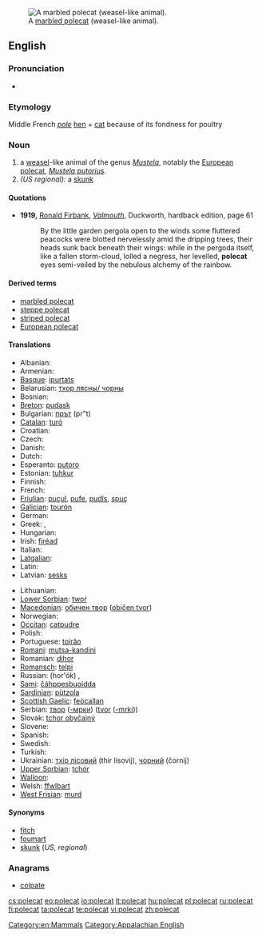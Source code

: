 [[Image:Marbled polecat.jpg|thumb|right|A [[marbled polecat]] (weasel-like animal).]]
==English==

===Pronunciation===
* {{IPA|/ˈpɔlkæt/}}

===Etymology===
Middle French ''[[pole]]'' [[hen]] + [[cat]] because of its fondness for poultry

===Noun===
{{wikipedia}}
{{en-noun}}

# a [[weasel]]-like animal of the genus ''[[Mustela]]'', notably the [[European polecat]], ''[[Mustela putorius]]''.
# ''(US regional):'' a [[skunk]]

====Quotations====
* '''1919,''' [[w:Ronald Firbank|Ronald Firbank]], ''[[w:Valmouth|Valmouth]]'', Duckworth, hardback edition, page 61
*: By the little garden pergola open to the winds some fluttered peacocks were blotted nervelessly amid the dripping trees, their heads sunk back beneath their wings: while in the pergoda itself, like a fallen storm-cloud, lolled a negress, her levelled, '''polecat''' eyes semi-veiled by the nebulous alchemy of the rainbow.

====Derived terms====
* [[marbled polecat]]
* [[steppe polecat]]
* [[striped polecat]]
* [[European polecat]]

====Translations====
{{trans-top|''Mustela putorius''}}
* Albanian: {{t+|sq|qelbësi|xs=Albanian}}
* Armenian: {{t-|hy|ժանտաքիս|tr=žantak'is}}
* [[Basque]]: [[ipurtats]]
* Belarusian: [[тхор лясны/ чорны]]
* Bosnian: {{t-|bs|tvor|m}}
* [[Breton]]: [[pudask]]
* Bulgarian: [[прът]] (pr"t)
* [[Catalan]]: [[turó]]
* Croatian: {{t+|hr|tvor}}
* Czech: {{t+|cs|tchoř|m}}
* Danish: {{t|da|ilder}}
* Dutch: {{t+|nl|bunzing|m}}
* Esperanto: [[putoro]]
* Estonian: [[tuhkur]]
* Finnish: {{t+|fi|hilleri}}
* French: {{t+|fr|putois|m}}
* [[Friulian]]: [[puçul]], [[pufe]], [[pudîs]], [[spuç]]
* [[Galician]]: [[tourón]]
* German: {{t+|de|Iltis|m}}
* Greek: {{t+|el|οζοϊκτίς}}, {{t+|el|βρωμοκούναβο}}
* Hungarian: {{t+|hu|görény}}
* Irish: [[firéad]]
* Italian: {{t-|it|puzzola|f}}
* [[Latgalian]]: {{tø|ltg|saskys|m}}
* Latin: {{t+|la|mustella}}
* Latvian: [[sesks]]
{{trans-mid}}
* Lithuanian: {{t+|lt|šeškas|xs=Lithuanian}}
* [[Lower Sorbian]]: [[twoŕ]]
* [[Macedonian]]: [[обичен твор]] ([[običen tvor]])
* Norwegian: {{t|no|ilder}}
* [[Occitan]]: [[catpudre]]
* Polish: {{t+|pl|tchórz}}
* Portuguese: [[toirăo]]
* [[Romani]]: [[mutsa-kandini]] {{f}}
* Romanian: [[dihor]]
* [[Romansch]]: [[telpi]]
* Russian: {{t+|ru|хорёк}} (hor'ók) {{m}}, {{t+|ru|хорь|m|tr=hor'}}
* [[Sami]]: [[čáhppesbuoidda]]
* [[Sardinian]]: [[pùtzola]]
* [[Scottish Gaelic]]: [[feòcallan]]
* Serbian: [[твор]] ([[-мрки]]) ([[tvor]] ([[-mrki]]))
* Slovak: [[tchor obyčajný]]
* Slovene: {{t+|sl|dihur|m}}
* Spanish: {{t-|es|turón|m}}
* Swedish: {{t+|sv|iller}}
* Turkish: {{t+|tr|kokarca}}
* Ukrainian: [[тхiр лiсовий]] (thir lisovij), [[чорний]] (čornij)
* [[Upper Sorbian]]: [[tchór]]
* [[Walloon]]: {{t+|wa|vexhåd|xs=Walloon}}
* Welsh: [[ffwlbart]]
* [[West Frisian]]: [[murd]]
{{trans-bottom}}

{{trans-see|skunk}}

====Synonyms====
* [[fitch]]
* [[foumart]]
* [[skunk]] (''US, regional'')

===Anagrams===
* [[colpate#English|colpate]]

[[Category:en:Mammals]]
[[Category:Appalachian English]]

[[cs:polecat]]
[[eo:polecat]]
[[io:polecat]]
[[lt:polecat]]
[[hu:polecat]]
[[pl:polecat]]
[[ru:polecat]]
[[fi:polecat]]
[[ta:polecat]]
[[te:polecat]]
[[vi:polecat]]
[[zh:polecat]]